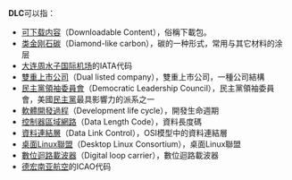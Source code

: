 {{noteTA
|G1=IT
}}
'''DLC'''可以指：
* [[可下载内容|可下载内容]]（Downloadable Content），俗稱下載包。
* [[类金刚石碳|类金刚石碳]]（Diamond-like carbon），碳的一种形式，常用与其它材料的涂层
* [[大连周水子国际机场|大连周水子国际机场]]的IATA代码
* [[雙重上市公司|雙重上市公司]]（Dual listed company），雙重上市公司，一種公司結構
* [[民主黨領袖委員會|民主黨領袖委員會]]（Democratic Leadership Council），民主黨領袖委員會，美國[[民主党_(美国)|民主黨]]最具影響力的派系之一
* [[軟體開發過程|軟體開發過程]]（Development life cycle），開發生命週期
* [[控制器區域網路|控制器區域網路]]（Data Length Code），資料長度碼
* [[資料連結層|資料連結層]]（Data Link Control），OSI模型中的資料連結層
* [[桌面Linux聯盟|桌面Linux聯盟]]（Desktop Linux Consortium），桌面Linux聯盟
* [[數位迴路載波器|數位迴路載波器]]（Digital loop carrier），數位迴路載波器
* [[德宏南亚航空|德宏南亚航空]]的ICAO代码
{{disambig|Cat=三字拉丁字母缩写消歧义}}